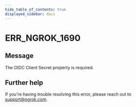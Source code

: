 ```yaml
---
hide_table_of_contents: true
displayed_sidebar: docs
---
```



# ERR_NGROK_1690

## Message

The OIDC Client Secret property is required.

<ErrorDetails error="err_ngrok_1690" />

## Further help

If you're having trouble resolving this error, please reach out to [support@ngrok.com](mailto:support@ngrok.com?subject=Help%20with%20ERR_NGROK_1690).
